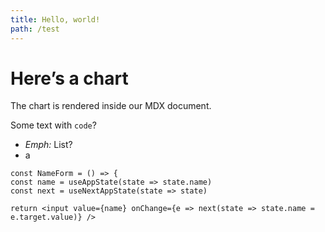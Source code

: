 ```yaml
---
title: Hello, world!
path: /test
---
```



# Here’s a chart

The chart is rendered inside our MDX document.

Some text with `code`?

- _Emph:_ List?
- a

```code variant=warn title="Will not compile!" src=https://stackblitz.com/edit/restate-hello-world
const NameForm = () => {
const name = useAppState(state => state.name)
const next = useNextAppState(state => state)

return <input value={name} onChange={e => next(state => state.name = e.target.value)} />

```
